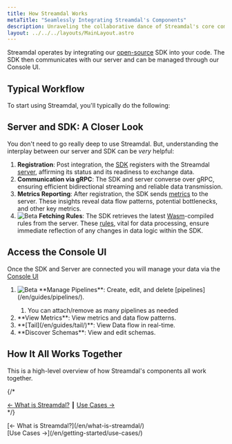 ```yaml
---
title: How Streamdal Works
metaTitle: "Seamlessly Integrating Streamdal's Components"
description: Unraveling the collaborative dance of Streamdal's core components.
layout: ../../../layouts/MainLayout.astro
---
```




<Changes />

Streamdal operates by integrating our 
[open-source](/en/resources-support/open-source/) SDK into your code. The SDK 
then communicates with our server and can be managed through our Console UI.

## Typical Workflow
To start using Streamdal, you'll typically do the following:

<GraphWrap src={streamdalWorkflow} alt="Streamdal workflow" />

## Server and SDK: A Closer Look

You don't need to go really deep to use Streamdal. But, understanding the 
interplay between our server and SDK can be _very_ helpful:

1. **Registration**: Post integration, the [SDK](/en/core-components/sdk/) registers with the Streamdal [server](/en/core-components/server/), affirming its status and its readiness to exchange data.
2. **Communication via gRPC**: The SDK and server converse over gRPC, ensuring efficient bidirectional streaming and reliable data transmission.
3. **Metrics Reporting**: After registration, the SDK sends [metrics](/en/engineering/metrics/) to the server. These insights reveal data flow patterns, potential bottlenecks, and other key metrics.
4. <img src={beta} alt="Beta" style="display: inline" /> **Fetching Rules**: The SDK retrieves the latest <a href="/en/resources-support/glossary#wasm" class="pkeyword">Wasm</a>-compiled rules from the server. These <a href="/en/resources-support/glossary#rule-or-step" class="pkeyword">rules</a>, vital for data processing, ensure immediate reflection of any changes in data logic within the SDK.

<GraphWrap src={sdkFlow} alt="SDK flow" />

##  Access the Console UI
Once the SDK and Server are connected you will manage your data via the [Console UI](/en/core-components/console-ui)

<ol>
  <li><img src={beta} alt="Beta" style="display: inline" /> **Manage Pipelines**: Create, edit, and delete [pipelines](/en/guides/pipelines/).</li>
  <ol class="sol">
    <li>You can attach/remove as many pipelines as needed</li>
  </ol>
<li>**View Metrics**: View metrics and data flow patterns.</li>
<li>**[Tail](/en/guides/tail/)**: View Data flow in real-time.</li>
<li>**Discover Schemas**: View and edit schemas.</li>
</ol>

<RichImg src={consoleUi} alt="Console UI" />


## How It All Works Together

This is a high-level overview of how Streamdal's components all work together. 

<GraphWrap src={streamdalLogic} alt="How It all Works Together Diagram" />

{/* <Footer>[← What is Streamdal?](/en/what-is-streamdal/)&nbsp;┃&nbsp;[Use Cases →](/en/getting-started/use-cases/) </Footer> */}

<Footer type="2">
    <div slot="start">
        [← What is Streamdal?](/en/what-is-streamdal/)
    </div>
    <div slot="end">
        [Use Cases →](/en/getting-started/use-cases/)
    </div>
</Footer>